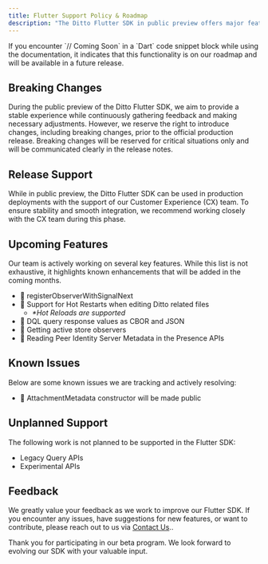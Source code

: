```yaml
---
title: Flutter Support Policy & Roadmap
description: "The Ditto Flutter SDK in public preview offers major feature compatibility with our other production SDKs. However, there are a few minor functionality gaps that we are actively working to resolve. This document outlines the support policy, along with the known gaps and bugs."
---
```


<Info>
If you encounter `// Coming Soon` in a `Dart` code snippet block while using the documentation, it indicates that this functionality is on our roadmap and will be available in a future release.
</Info>

## Breaking Changes

During the public preview of the Ditto Flutter SDK, we aim to provide a stable experience while continuously gathering feedback and making necessary adjustments. However, we reserve the right to introduce changes, including breaking changes, prior to the official production release. Breaking changes will be reserved for critical situations only and will be communicated clearly in the release notes.

## Release Support

While in public preview, the Ditto Flutter SDK can be used in production deployments with the support of our Customer Experience (CX) team. To ensure stability and smooth integration, we recommend working closely with the CX team during this phase.

## Upcoming Features

Our team is actively working on several key features. While this list is not exhaustive, it highlights known enhancements that will be added in the coming months.

- 🚧 registerObserverWithSignalNext
- 🚧 Support for Hot Restarts when editing Ditto related files
  - _\*Hot Reloads are supported_
- 🚧 DQL query response values as CBOR and JSON
- 🚧 Getting active store observers
- 🚧 Reading Peer Identity Server Metadata in the Presence APIs

## Known Issues

Below are some known issues we are tracking and actively resolving:

- 🐞 AttachmentMetadata constructor will be made public

## Unplanned Support

The following work is not planned to be supported in the Flutter SDK:

- Legacy Query APIs
- Experimental APIs

## Feedback

We greatly value your feedback as we work to improve our Flutter SDK. If you encounter any issues, have suggestions for new features, or want to contribute, please reach out to us via [Contact Us](/support)..

Thank you for participating in our beta program. We look forward to evolving our SDK with your valuable input.
